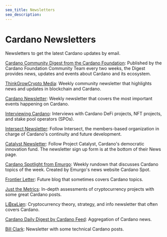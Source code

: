 ```yaml
---
seo_title: Newsletters
seo_description: 
---
```


# Cardano Newsletters

Newsletters to get the latest Cardano updates by email.

[Cardano Community Digest from the Cardano Foundation](https://cardano.org/newsletter/): Published by the Cardano Foundation Community Team every two weeks, the Digest provides news, updates and events about Cardano and its ecosystem.

[ThinkGrowCrypto Media](https://tgcmedia.beehiiv.com/): Weekly community newsletter that highlights news and updates in blockchain and Cardano.

[Cardano Newsletter](https://cardanonewsletter.com/): Weekly newsletter that covers the most important events happening on Cardano.

[Interviewing Cardano](https://medium.com/@patryk_karter): Interviews with Cardano DeFi projects, NFT projects, and stake pool operators (SPOs).

[Intersect Newsletter](https://www.intersectmbo.org/news): Follow Intersect, the members-based organization in charge of Cardano's continuity and future development.

[Catalyst Newsletter](https://projectcatalyst.io/news): Follow Project Catalyst, Cardano's democratic innovation fund. The newsletter sign up form is at the bottom of their News page.

[Cardano Spotlight from Emurgo](https://cardanospot.io/explore): Weekly rundown that discusses Cardano topics of the week. Created by Emurgo's news website Cardano Spot.

[Frontier Letter](https://frontierletter.substack.com/): Future blog that sometimes covers Cardano topics.

[Just the Metrics](https://justthemetrics.beehiiv.com/): In-depth assessments of cryptocurrency projects with some great Cardano posts.

[Li₿εʁLiøη](https://liberlion.medium.com/): Cryptocurrency theory, strategy, and info newsletter that often covers Cardano.

[Cardano Daily Digest by Cardano Feed](https://cardano.beehiiv.com/): Aggregation of Cardano news.

[Bill Clark](https://billclark.beehiiv.com/): Newsletter with some technical Cardano posts.
